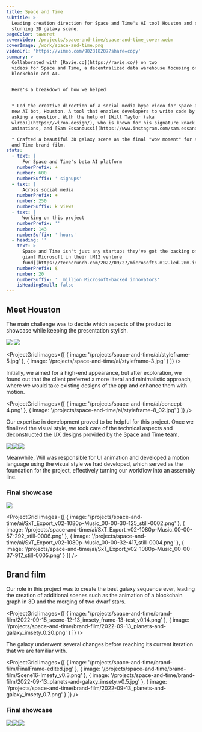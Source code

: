 ```yaml
---
title: Space and Time
subtitle: >-
  Leading creation direction for Space and Time's AI tool Houston and creating a
  stunning 3D galaxy scene.
pageColor: taweret
coverVideo: /projects/space-and-time/space-and-time_cover.webm
coverImage: /work/space-and-time.png
videoUrl: 'https://vimeo.com/902818207?share=copy'
summary: >
  Collaborated with [Ravie.co](https://ravie.co/) on two
  videos for Space and Time, a decentralized data warehouse focusing on
  blockchain and AI.


  Here's a breakdown of how we helped


  * Led the creative direction of a social media hype video for Space and Time's
  new AI bot, Houston. A tool that enables developers to write code by simply
  asking a question. With the help of [Will Taylor (aka
  wlroo)](https://wlroo.design/), who is known for his signature knack for UI
  animations, and [Sam Essanoussi](https://www.instagram.com/sam.essanoussi/).

  * Crafted a beautiful 3D galaxy scene as the final "wow moment" for a Space
  and Time brand film.
stats:
  - text: |
      For Space and Time's beta AI platform
    numberPrefix: +
    number: 600
    numberSuffix: ' signups'
  - text: |
      Across social media
    numberPrefix: +
    number: 250
    numberSuffix: k views
  - text: |
      Working on this project
    numberPrefix: ''
    number: 143
    numberSuffix: ' hours'
  - heading: ''
    text: >
      Space and Time isn't just any startup; they've got the backing of tech
      giant Microsoft in their [M12 venture
      fund](https://techcrunch.com/2022/09/27/microsofts-m12-led-20m-investment-in-web3-platform-space-and-time/).
    numberPrefix: $
    number: 20
    numberSuffix: '  million Microsoft-backed innovators'
    isHeadingSmall: false
---
```


## Meet Houston

The main challenge was to decide which aspects of the product to showcase while keeping the presentation stylish.

![](/projects/space-and-time/ai/search-bar.png)
![](/projects/space-and-time/ai/gradient-wave.png)

<ProjectGrid
  images={[
    { image: '/projects/space-and-time/ai/styleframe-5.jpg' },
    { image: '/projects/space-and-time/ai/styleframe-3.jpg' }
  ]}
/>

Initially, we aimed for a high-end appearance, but after exploration, we found out that the client preferred a more literal and minimalistic approach, where we would take existing designs of the app and enhance them with motion.

<ProjectGrid
  images={[
    { image: '/projects/space-and-time/ai/concept-4.png' },
    { image: '/projects/space-and-time/ai/styleframe-8_02.jpg' }
  ]}
/>

Our expertise in development proved to be helpful for this project. Once we finalized the visual style, we took care of the technical aspects and deconstructed the UX designs provided by the Space and Time team.

![](/projects/space-and-time/ai/free-data-storage.png)![](/projects/space-and-time/ai/ui-up-close.png)![](/projects/space-and-time/ai/styleframe-10.jpg)

Meanwhile, Will was responsible for UI animation and developed a motion language using the visual style we had developed, which served as the foundation for the project, effectively turning our workflow into an assembly line.

### Final showcase

![](/projects/space-and-time/ai/SxT_Export_v02-1080p-Music_00-00-22-000_still-0001.png)

<ProjectGrid
  images={[
    {
      image:
        '/projects/space-and-time/ai/SxT_Export_v02-1080p-Music_00-00-30-125_still-0002.png'
    },
    {
      image:
        '/projects/space-and-time/ai/SxT_Export_v02-1080p-Music_00-00-57-292_still-0006.png'
    },
    {
      image:
        '/projects/space-and-time/ai/SxT_Export_v02-1080p-Music_00-00-32-417_still-0004.png'
    },
    {
      image:
        '/projects/space-and-time/ai/SxT_Export_v02-1080p-Music_00-00-37-917_still-0005.png'
    }
  ]}
/>

## Brand film

<ProjectVimeo url='https://vimeo.com/822311251?share=copy' />

Our role in this project was to create the best galaxy sequence ever, leading the creation of additional scenes such as the animation of a blockchain graph in 3D and the merging of two dwarf stars.

<ProjectGrid
  images={[
    {
      image:
        '/projects/space-and-time/brand-film/2022-09-15_scene-12-13_imsety_frame-13-test_v0.14.png'
    },
    {
      image:
        '/projects/space-and-time/brand-film/2022-09-13_planets-and-galaxy_imsety_0.20.png'
    }
  ]}
/>

The galaxy underwent several changes before reaching its current iteration that we are familiar with.

<ProjectGrid
  images={[
    { image: '/projects/space-and-time/brand-film/FinalFrame-edited.jpg' },
    { image: '/projects/space-and-time/brand-film/Scene16-Imsety_v0.3.png' },
    {
      image:
        '/projects/space-and-time/brand-film/2022-09-13_planets-and-galaxy_imsety_v0.5.jpg'
    },
    {
      image:
        '/projects/space-and-time/brand-film/2022-09-13_planets-and-galaxy_imsety_0.7.png'
    }
  ]}
/>

### Final showcase

![](/projects/space-and-time/brand-film/space-and-time-opener_00-00-42-542_still-0001.png)![](/projects/space-and-time/brand-film/space-and-time-opener_00-00-49-883_still-0002.png)![](/projects/space-and-time/brand-film/space-and-time-opener_00-00-55-097_still-0003.png)
